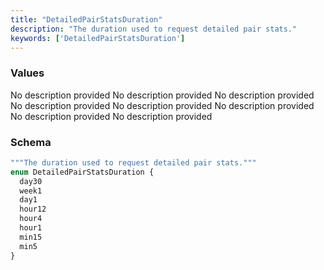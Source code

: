 ```yaml
---
title: "DetailedPairStatsDuration"
description: "The duration used to request detailed pair stats."
keywords: ['DetailedPairStatsDuration']
---
```


### Values

<ResponseField name="day30" type="enum">
  No description provided
</ResponseField>

<ResponseField name="week1" type="enum">
  No description provided
</ResponseField>

<ResponseField name="day1" type="enum">
  No description provided
</ResponseField>

<ResponseField name="hour12" type="enum">
  No description provided
</ResponseField>

<ResponseField name="hour4" type="enum">
  No description provided
</ResponseField>

<ResponseField name="hour1" type="enum">
  No description provided
</ResponseField>

<ResponseField name="min15" type="enum">
  No description provided
</ResponseField>

<ResponseField name="min5" type="enum">
  No description provided
</ResponseField>

### Schema


```graphql 
"""The duration used to request detailed pair stats."""
enum DetailedPairStatsDuration {
  day30
  week1
  day1
  hour12
  hour4
  hour1
  min15
  min5
}
```

